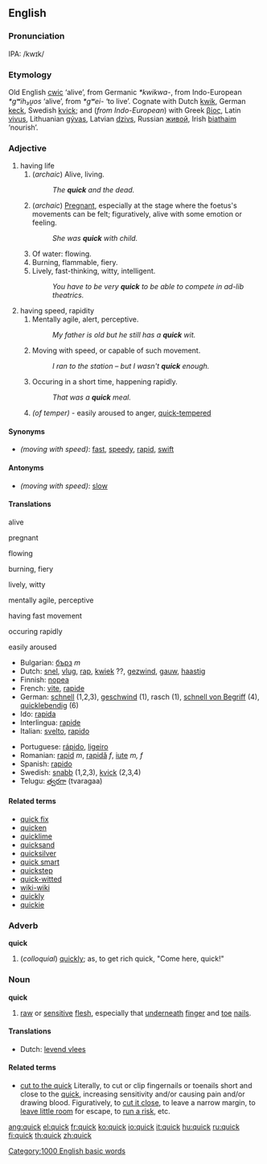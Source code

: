 ==English==

===Pronunciation===
IPA: /kwɪk/

===Etymology===
Old English [[cwic]] ‘alive’, from Germanic ''*kwikwa-'', from Indo-European ''*gʷih₃u̯os'' ‘alive’, from ''*gʷei-'' ‘to live’.  Cognate with Dutch [[kwik]], German [[keck]], Swedish [[kvick]]; and (''from Indo-European'') with Greek [[βίος]], Latin [[vivus]], Lithuanian [[gývas]], Latvian [[dzivs]], Russian [[живой]], Irish [[biathaim]] ‘nourish’.

===Adjective===
{{en-ad2|'''quick'''|'''[[quicker]]'''|'''[[quickest]]'''}}
# having life
## (''archaic'') Alive, living.
##:''The '''quick''' and the dead.''
## (''archaic'') [[pregnant|Pregnant]], especially at the stage where the foetus's movements can be felt; figuratively, alive with some emotion or feeling.
##:''She was '''quick''' with child.''
## Of water: flowing.
## Burning, flammable, fiery.
## Lively, fast-thinking, witty, intelligent.
##:''You have to be very '''quick''' to be able to compete in ad-lib theatrics.''
# having speed, rapidity
## Mentally agile, alert, perceptive.
##:''My father is old but he still has a '''quick''' wit.''
## Moving with speed, or capable of such movement.
##:''I ran to the station – but I wasn't '''quick''' enough.''
## Occuring in a short time, happening rapidly.
##:''That was a '''quick''' meal.''
## ''(of temper)'' - easily aroused to anger, [[quick-tempered]]

====Synonyms====
*''(moving with speed)'': [[fast]], [[speedy]], [[rapid]], [[swift]]

====Antonyms====
*''(moving with speed)'': [[slow]]

====Translations====
;alive
{{top}}
{{mid}}
{{bottom}}

;pregnant
{{top}}
{{mid}}
{{bottom}}

;flowing
{{top}}
{{mid}}
{{bottom}}

;burning, fiery
{{top}}
{{mid}}
{{bottom}}

;lively, witty
{{top}}
{{mid}}
{{bottom}}

;mentally agile, perceptive
{{top}}
{{mid}}
{{bottom}}

;having fast movement
{{top}}
{{mid}}
{{bottom}}

;occuring rapidly
{{top}}
{{mid}}
{{bottom}}

;easily aroused
{{top}}
{{mid}}
{{bottom}}

{{checktrans}}
{{top}}
*Bulgarian: [[бърз]] ''m''
*Dutch: [[snel]], [[vlug]], [[rap]], [[kwiek]] ??, [[gezwind]], [[gauw]], [[haastig]]
*Finnish: [[nopea]]
*French: [[vite]], [[rapide]]
*German: [[schnell]] (1,2,3), [[geschwind]] (1), rasch (1), [[schnell von Begriff]] (4), [[quicklebendig]] (6)
*Ido: [[rapida]]
*Interlingua: [[rapide]]
*Italian: [[svelto]], [[rapido]]
{{mid}}
*Portuguese: [[rápido]], [[ligeiro]]
*Romanian: [[rapid]] ''m'', [[rapidă]] ''f'', [[iute]] ''m, f''
*Spanish: [[rapido]]
*Swedish: [[snabb]] (1,2,3), [[kvick]] (2,3,4)
*Telugu: [[త్వరగా]] (tvaragaa)
{{bottom}}

====Related terms====
*[[quick fix]]
*[[quicken]]
*[[quicklime]]
*[[quicksand]]
*[[quicksilver]]
*[[quick smart]]
*[[quickstep]]
*[[quick-witted]]
*[[wiki-wiki]]
*[[quickly]]
*[[quickie]]

===Adverb===
'''quick'''
#(''colloquial'') [[quickly]]; as, to get rich quick, "Come here, quick!"

===Noun===
'''quick'''
#[[raw]] or [[sensitive]] [[flesh]], especially that [[underneath]] [[finger]] and [[toe]] [[nail]]s.

====Translations====
*Dutch: [[levend vlees]]

====Related terms====
*[[cut to the quick]] Literally, to cut or clip fingernails or toenails short and close to the [[quick]], increasing sensitivity and/or causing pain and/or drawing blood. Figuratively, to [[cut it close]], to leave a narrow margin, to [[leave little room]] for escape, to [[run a risk]], etc.

[[Category:1000 English basic words]]

[[ang:quick]]
[[el:quick]]
[[fr:quick]]
[[ko:quick]]
[[io:quick]]
[[it:quick]]
[[hu:quick]]
[[ru:quick]]
[[fi:quick]]
[[th:quick]]
[[zh:quick]]